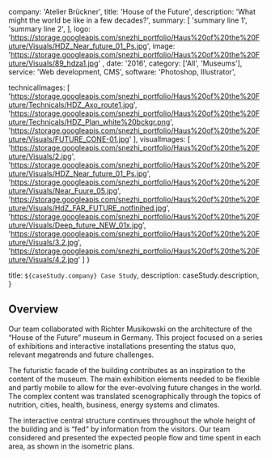   company: 'Atelier Brückner',
  title: 'House of the Future',
  description:
    'What might the world be like in a few decades?',
  summary: [
    'summary line 1',
    'summary line 2',
  ],
  logo: 'https://storage.googleapis.com/snezhi_portfolio/Haus%20of%20the%20Future/Visuals/HDZ_Near_future_01_Ps.jpg',
  image: 'https://storage.googleapis.com/snezhi_portfolio/Haus%20of%20the%20Future/Visuals/89_hdza1.jpg' ,
  date: '2016',
  category: ['All', 'Museums'],
  service: 'Web development, CMS',
  software: 'Photoshop, Illustrator',

technicalImages: [
  'https://storage.googleapis.com/snezhi_portfolio/Haus%20of%20the%20Future/Technicals/HDZ_Axo_route1.jpg',
  'https://storage.googleapis.com/snezhi_portfolio/Haus%20of%20the%20Future/Technicals/HDZ_Plan_white%20bckgr.png',
  'https://storage.googleapis.com/snezhi_portfolio/Haus%20of%20the%20Future/Visuals/FUTURE_CONE-01.jpg'
],
visualImages: [
  'https://storage.googleapis.com/snezhi_portfolio/Haus%20of%20the%20Future/Visuals/2.jpg',
    'https://storage.googleapis.com/snezhi_portfolio/Haus%20of%20the%20Future/Visuals/HDZ_Near_future_01_Ps.jpg',
      'https://storage.googleapis.com/snezhi_portfolio/Haus%20of%20the%20Future/Visuals/Near_Fuure_05.jpg',
  'https://storage.googleapis.com/snezhi_portfolio/Haus%20of%20the%20Future/Visuals/HdZ_FAR_FUTURE_notfinihed.jpg',
    'https://storage.googleapis.com/snezhi_portfolio/Haus%20of%20the%20Future/Visuals/Deep_future_NEW_01x.jpg',
  'https://storage.googleapis.com/snezhi_portfolio/Haus%20of%20the%20Future/Visuals/3.2.jpg',
  'https://storage.googleapis.com/snezhi_portfolio/Haus%20of%20the%20Future/Visuals/4.2.jpg'
  ]
}

  title: `${caseStudy.company} Case Study`,
  description: caseStudy.description,
}

## Overview

Our team collaborated with Richter Musikowski on the architecture of the “House of the Future” museum in Germany. This project focused on a series of exhibitions and interactive installations presenting the status quo, relevant megatrends and future challenges.

The futuristic facade of the building contributes as an inspiration to the content of the museum. 
The main exhibition elements needed to be flexible and partly mobile to allow for the ever-evolving future changes in the world.
The complex content was translated scenographically through the topics of nutrition, cities, health, business, energy systems and climates.

The interactive central structure continues throughout the whole height of the building and is “fed“ by information from the visitors.
Our team considered and presented the expected people flow and time spent in each area, as shown in the isometric plans. 
